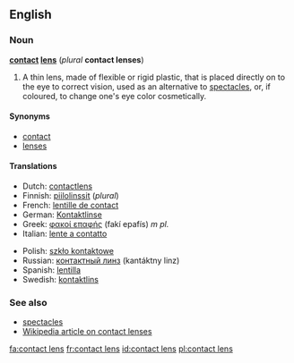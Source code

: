 ==English==

===Noun===
'''[[contact]] [[lens]]''' (''plural'' '''contact lenses''')

# A thin lens, made of flexible or rigid plastic, that is placed directly on to the eye to correct vision, used as an alternative to [[spectacles]], or, if coloured, to change one's eye color cosmetically.

====Synonyms====
*[[contact]]
*[[lens]]es

====Translations====
{{top}}
*Dutch: [[contactlens]] {{f}}
*Finnish: [[piilolinssit]] (''plural'')
*French: [[lentille de contact]] {{f}}
*German: [[Kontaktlinse]] {{f}}
*Greek: [[φακοί επαφής]] (fakí epafís) ''m pl.''
*Italian: [[lente a contatto]] {{f}}
{{mid}}
*Polish: [[szkło kontaktowe]] {{n}}
*Russian: [[контактный линз]] (kantáktny linz) {{m}}
*Spanish: [[lentilla]] {{f}}
*Swedish: [[kontaktlins]] {{c}}
{{bottom}}

===See also===
*[[spectacles]]
*[[w:contact lens|Wikipedia article on contact lenses]]

[[fa:contact lens]]
[[fr:contact lens]]
[[id:contact lens]]
[[pl:contact lens]]